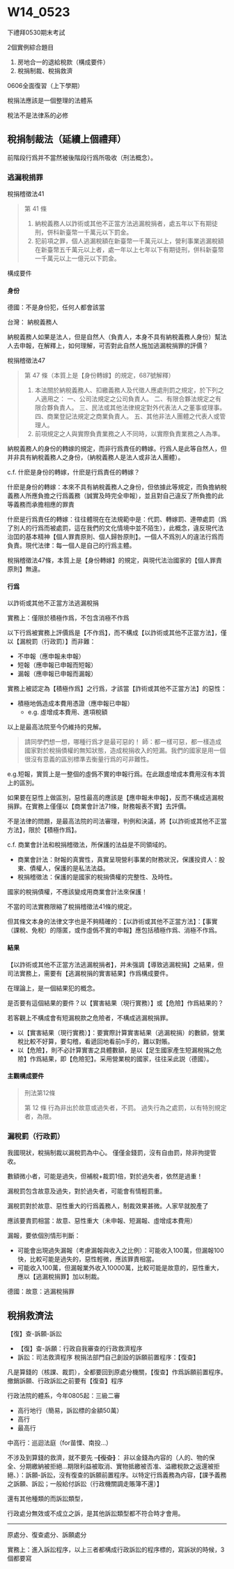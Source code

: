 # W14_0523

下禮拜0530期末考試

2個實例綜合題目

1. 房地合一的退給稅款（構成要件）
2. 稅捐制裁、稅捐救濟


0606全面復習（上下學期）

稅捐法應該是一個整理的法體系

稅法不是法律系的必修

## 稅捐制裁法（延續上個禮拜）

前階段行爲并不當然被後階段行爲所吸收（刑法概念）。


### 逃漏稅捐罪

稅捐稽徵法41

> 第 41 條
> 
> 1. 納稅義務人以詐術或其他不正當方法逃漏稅捐者，處五年以下有期徒刑，併科新臺幣一千萬元以下罰金。
> 1. 犯前項之罪，個人逃漏稅額在新臺幣一千萬元以上，營利事業逃漏稅額在新臺幣五千萬元以上者，處一年以上七年以下有期徒刑，併科新臺幣一千萬元以上一億元以下罰金。

構成要件



#### 身份

德國：不是身份犯，任何人都會該當

台灣：
納稅義務人

納稅義務人如果是法人，但是自然人（負責人，本身不具有納稅義務人身份）幫法人去申報，在解釋上，如何理解，可否對此自然人施加逃漏稅捐罪的評價？

稅捐稽徵法47

> 第 47 條（本質上是【身份轉嫁】的規定，687號解釋）
> 
> 1. 本法關於納稅義務人、扣繳義務人及代徵人應處刑罰之規定，於下列之人適用之：
>   一、公司法規定之公司負責人。
>   二、有限合夥法規定之有限合夥負責人。
>   三、民法或其他法律規定對外代表法人之董事或理事。
>   四、商業登記法規定之商業負責人。
>   五、其他非法人團體之代表人或管理人。
> 2. 前項規定之人與實際負責業務之人不同時，以實際負責業務之人為準。

納稅義務人的身份的轉嫁的規定，而非行爲責任的轉嫁。行爲人是此等自然人，但并非具有納稅義務人之身份，（納稅義務人是法人或非法人團體）。

c.f.
什麽是身份的轉嫁，什麽是行爲責任的轉嫁？

什麽是身份的轉嫁：本來不具有納稅義務人之身份，但依據此等規定，而負擔納稅義務人所應負擔之行爲義務（誠實及時完全申報），並且對自己違反了所負擔的此等義務而承擔相應的罪責

什麽是行爲責任的轉嫁：往往體現在在法規範中是：代罰、轉嫁罰、連帶處罰（爲了別人的行爲而被處罰，這在我們的文化情境中並不陌生），此概念，違反現代法治囯的基本精神【個人罪責原則、個人歸咎原則】。一個人不爲別人的違法行爲而負責。現代法律：每一個人是自己的行爲主體。

稅捐稽徵法47條，本質上是【身份轉嫁】的規定，與現代法治國家的【個人罪責原則】無違。

#### 行爲

以詐術或其他不正當方法逃漏稅捐

實務上：僅限於積極作爲，不包含消極不作爲

以下行爲被實務上評價爲是【不作爲】，而不構成【以詐術或其他不正當方法】，僅以【漏稅罰（行政罰）】而非難：

- 不申報（應申報未申報）
- 短報（應申報已申報而短報）
- 漏報（應申報已申報而漏報）

實務上被認定為【積極作爲】之行爲，才該當【詐術或其他不正當方法】的惡性：

- 積極地僞造成本費用憑證（應申報已申報）
  - e.g. 虛增成本費用、進項稅額

以上是最高法院至今仍維持的見解。

> 請同學們想一想，哪種行爲才是最可惡的！
> 師：都一樣可惡，都一樣造成國家對於稅捐債權的無知狀態，造成稅捐收入的短漏。我們的國家是用一個很沒有意義的區別標準去衡量行爲的可非難性。

e.g.短報，實質上是一整個的虛僞不實的申報行爲。在此跟虛增成本費用沒有本質上的區別。

如果要在惡性上做區別，惡性最高的應該是【應申報未申報】，反而不構成逃漏稅捐罪。在實務上僅僅以【商業會計法71條，財務報表不實】去評價。

不是法律的問題，是最高法院的司法審理，判例和決議，將【以詐術或其他不正當方法】，限於【積極作爲】。

c.f.
商業會計法和稅捐稽徵法，所保護的法益是不同領域的。

- 商業會計法：財報的真實性，真實呈現營利事業的財務狀況，保護投資人：股東、債權人，保護的是私法法益。 
- 稅捐稽徵法：保護的是國家的稅捐債權的完整性、及時性。

國家的稅捐債權，不應該變成用商業會計法來保護！

不當的司法實務限縮了稅捐稽徵法41條的規定。

但其條文本身的法律文字也是不夠精確的：【以詐術或其他不正當方法】：【事實（課稅、免稅）的隱匿，或作虛僞不實的申報】應包括積極作爲、消極不作爲。



#### 結果

【以詐術或其他不正當方法逃漏稅捐者】，并未强調【導致逃漏稅捐】之結果，但司法實務上，需要有【逃漏稅捐的實害結果】作爲構成要件。

在理論上，是一個結果犯的概念。

是否要有這個結果的要件？以【實害結果（現行實務）】或【危險】作爲結果的？

若客觀上不構成會有短漏稅款之危險者，不構成逃漏稅捐罪。

- 以【實害結果（現行實務）】：要實際計算實害結果（逃漏稅捐）的數額，營業稅比較不好算，要勾稽，看遞回地看前n手的，難以對賬。
- 以【危險】，則不必計算實害之具體數額，是以【足生國家產生短漏稅捐之危險】作爲結果，即【危險犯】。采用營業稅的國家，往往采此説（德國）。




#### 主觀構成要件

> 刑法第12條
> 
> 第 12 條
> 行為非出於故意或過失者，不罰。
> 過失行為之處罰，以有特別規定者，為限。


### 漏稅罰（行政罰）

我國現狀，稅捐制裁以漏稅罰為中心。
僅僅金錢罰，沒有自由罰，除非拘提管收。

數額微小者，可能是過失，但補稅+裁罰1倍，對於過失者，依然是過重！

漏稅罰包含故意及過失，對於過失者，可能會有情輕罰重。

漏稅罰對於故意、惡性重大的行爲義務人，制裁效果甚微。人家早就脫產了

應該要責罰相當：故意、惡性重大（未申報、短漏報、虛增成本費用）

漏報，要依個別情形判斷：

- 可能會出現過失漏報（考慮漏報與收入之比例）：可能收入100萬，但漏報100快，比較可能是過失的，惡性輕微，應該罪責相當。
- 可能收入100萬，但漏報業外收入10000萬，比較可能是故意的，惡性重大，應以【逃漏稅捐罪】加以制裁。

德國：故意：逃漏稅捐罪

## 稅捐救濟法

【復】查-訴願-訴訟

- 【復】查-訴願：行政自我審查的行政救濟程序
- 訴訟：司法救濟程序
稅捐法部門自己創設的訴願前置程序：【復查】

凡是算錢的（核課、裁罰），全都要回到原處分機關，【復查】作爲訴願前置程序。撤銷訴願、行政訴訟之前要有【復查】程序

行政法院的體系，今年0805起：三級二審

- 高行地行（簡易，訴訟標的金額50萬）
- 高行
- 最高行

中高行：巡迴法庭（for苗慄、南投...）


不涉及到算錢的救濟，就不要先 ~~【復查】~~：
非以金錢為内容的（人的、物的保全、分期繳納被拒絕...期限利益被取消、實物抵繳被否准、溢繳稅款之返還被拒絕、）：訴願-訴訟，沒有復查的訴願前置程序。以特定行爲義務為内容，【課予義務之訴願、訴訟；一般給付訴訟（行政機關調走賬簿不還）】

還有其他種類的而訴訟類型，

行政處分無效或不成立之訴，是其他訴訟類型都不符合時才會用。


---
原處分、復查處分、訴願處分

實務上：進入訴訟程序，以上三者都構成行政訴訟的程序標的，寫訴狀的時候，3個都要寫


